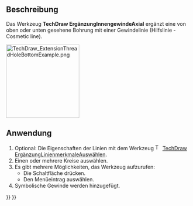 <languages/>

{{Docnav/de
|[[TechDraw_ExtensionThreadHoleSide/de|ErgänzungInnengewindeSeitlich]]
|[[TechDraw_ExtensionThreadBoltSide/de|ErgänzungAußengewindeSeitlich]]
|[[TechDraw_Workbench/de|TechDraw]]
|IconL=TechDraw_ExtensionThreadHoleSide.svg
|IconR=TechDraw_ExtensionThreadBoltSide.svg
|IconC=Workbench_TechDraw.svg
}}

{{GuiCommand/de
|Name=TechDraw ExtensionThreadHoleBottom
|Name/de=TechDraw ErgänzungInnengewindeAxial
|MenuLocation=TechDraw → Ergänzungen: Mittellinien/Gewinde → Hilfslinien für Innengewinde in Achsansicht hinzufügen
|Workbenches=[[TechDraw_Workbench/de|TechDraw]]
|Shortcut=
|Version=0.20
|SeeAlso=[[TechDraw_ExtensionThreadBoltBottom/de|TechDraw ErgänzungAußengewindeAxial]]
}}

<span id="Description"></span>
==Beschreibung==

Das Werkzeug '''TechDraw ErgänzungInnengewindeAxial''' ergänzt eine von oben oder unten gesehene Bohrung mit einer Gewindelinie (Hilfslinie - Cosmetic line).

[[Image:TechDraw_ExtensionThreadHoleBottomExample.png|200px]]
{{Caption|Rechts eine Bohrung mit Gewindedarstellung}}

<span id="Usage"></span>
==Anwendung==

# Optional: Die Eigenschaften der Linien mit dem Werkzeug [[Image:TechDraw_ExtensionSelectLineAttributes.svg|16px]] [[TechDraw_ExtensionSelectLineAttributes|TechDraw ErgänzungLinienmerkmaleAuswählen]].
# Einen oder mehrere Kreise auswählen.
# Es gibt mehrere Möglichkeiten, das Werkzeug aufzurufen:
#* Die Schaltfläche {{Button|[[Image:TechDraw_ExtensionThreadHoleBottom.svg|16px]] [[TechDraw_ExtensionThreadHoleBottom/de|Hilfslinien für Innengewinde in Achsansicht hinzufügen]]}} drücken.
#* Den Menüeintrag {{MenuCommand|TechDraw → Ergänzungen: Mittellinien/Gewinde → [[Image:TechDraw_ExtensionThreadHoleBottom.svg|16px]] Hilfslinien für Innengewinde in Achsansicht hinzufügen}} auswählen.
# Symbolische Gewinde werden hinzugefügt.


{{Docnav/de
|[[TechDraw_ExtensionThreadHoleSide/de|ErgänzungInnengewindeSeitlich]]
|[[TechDraw_ExtensionThreadBoltSide/de|ErgänzungAußengewindeSeitlich]]
|[[TechDraw_Workbench/de|TechDraw]]
|IconL=TechDraw_ExtensionThreadHoleSide.svg
|IconR=TechDraw_ExtensionThreadBoltSide.svg
|IconC=Workbench_TechDraw.svg
}}

{{TechDraw_Tools_navi{{#translation:}}}}
{{Userdocnavi{{#translation:}}}}